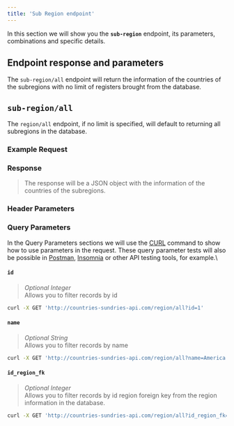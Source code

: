 ```yaml
---
title: 'Sub Region endpoint'
---
```




In this section we will show you the **`sub-region`** endpoint, its parameters, combinations and specific details.

## Endpoint response and parameters

The `sub-region/all` endpoint will return the information of the countries of the subregions with no limit of registers brought from the database.

## `sub-region/all`
The `region/all` endpoint, if no limit is specified, will default to returning all subregions in the database.

### Example Request

<CodeExampleSubRegionAll />

### Response
> The response will be a JSON object with the information of the countries of the subregions.

<CodeResponseSubRegionAll />

### Header Parameters
<GlobalHeaderNote />

### Query Parameters
In the Query Parameters sections we will use the [CURL](https://curl.se/) command to show how to use parameters in the request. These query parameter tests will also be possible in [Postman](https://www.postman.com/), [Insomnia](https://insomnia.rest/) or other API testing tools, for example.\

#### `id`
> _Optional Integer_\
Allows you to filter records by id
```bash
curl -X GET 'http://countries-sundries-api.com/region/all?id=1'
```

#### `name`
> _Optional String_\
Allows you to filter records by name
```bash
curl -X GET 'http://countries-sundries-api.com/region/all?name=America'
```

<GlobalQueryNote />

#### `id_region_fk`
> _Optional Integer_\
Allows you to filter records by id region foreign key from the region information in the database.
```bash
curl -X GET 'http://countries-sundries-api.com/region/all?id_region_fk=1'
```